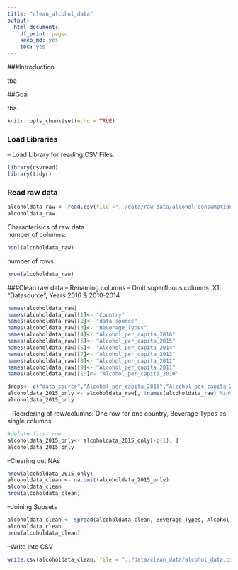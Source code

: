 ```yaml
---
title: "clean_alcohol_data"
output: 
  html_document:
    df_print: paged
    keep_md: yes
    toc: yes
---
```


###Introduction

tba

##Goal

tba

```r
knitr::opts_chunk$set(echo = TRUE)
```

### Load Libraries

-- Load Library for reading CSV Files.

```r
library(csvread)
library(tidyr)
```

### Read raw data

```r
alcoholdata_raw <- read.csv(file ="../data/raw_data/alcohol_consumption.csv", header = TRUE)
alcoholdata_raw


```
Characterisics of raw data  
number of columns:  

```r
ncol(alcoholdata_raw)
```
number of rows:  

```r
nrow(alcoholdata_raw)
```

###Clean raw data
-- Renaming columns
-- Omit superfluous columns: X1: "Datasource", Years 2016 & 2010-2014

```r
names(alcoholdata_raw)
names(alcoholdata_raw)[1]<- "Country"
names(alcoholdata_raw)[2]<- "data_source"
names(alcoholdata_raw)[3]<- "Beverage_Types"
names(alcoholdata_raw)[4]<- "Alcohol_per_capita_2016"
names(alcoholdata_raw)[5]<- "Alcohol_per_capita_2015"
names(alcoholdata_raw)[6]<- "Alcohol_per_capita_2014"
names(alcoholdata_raw)[7]<- "Alcohol_per_capita_2013"
names(alcoholdata_raw)[8]<- "Alcohol_per_capita_2012"
names(alcoholdata_raw)[9]<- "Alcohol_per_capita_2011"
names(alcoholdata_raw)[10]<- "Alcohol_per_capita_2010"

drops<- c("data_source","Alcohol_per_capita_2016","Alcohol_per_capita_2014","Alcohol_per_capita_2013","Alcohol_per_capita_2012","Alcohol_per_capita_2011","Alcohol_per_capita_2010")
alcoholdata_2015_only <- alcoholdata_raw[, !names(alcoholdata_raw) %in% drops]
alcoholdata_2015_only 

```

-- Reordering of row/columns: One row for one country, Beverage Types as single columns
```r
#delete first row
alcoholdata_2015_only<- alcoholdata_2015_only[-c(1), ]
alcoholdata_2015_only

```


--Clearing out NAs
```r
nrow(alcoholdata_2015_only)
alcoholdata_clean <- na.omit(alcoholdata_2015_only)
alcoholdata_clean
nrow(alcoholdata_clean)

```
--Joining Subsets
```r

alcoholdata_clean <- spread(alcoholdata_clean, Beverage_Types, Alcohol_per_capita_2015)
alcoholdata_clean
nrow(alcoholdata_clean)

```
--Write into CSV

```r
write.csv(alcoholdata_clean, file = "../data/clean_data/alcohol_data.csv",row.names=FALSE, na="", col.names = TRUE)

```

